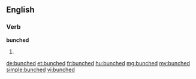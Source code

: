 ==English==

===Verb===
'''bunched'''

# {{past of|bunch}}

[[de:bunched]]
[[et:bunched]]
[[fr:bunched]]
[[hu:bunched]]
[[mg:bunched]]
[[my:bunched]]
[[simple:bunched]]
[[vi:bunched]]